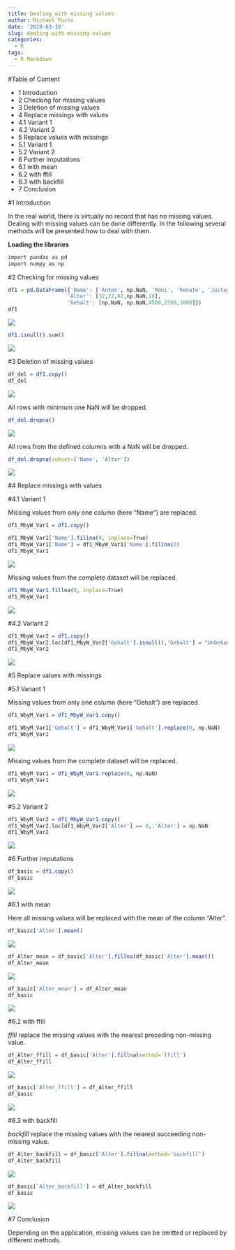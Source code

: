 ```yaml
---
title: Dealing with missing values
author: Michael Fuchs
date: '2019-03-18'
slug: dealing-with-missing-values
categories:
  - R
tags:
  - R Markdown
---
```


#Table of Content

+ 1 Introduction
+ 2 Checking for missing values
+ 3 Deletion of missing values
+ 4 Replace missings with values
+ 4.1 Variant 1
+ 4.2 Variant 2
+ 5 Replace values with missings
+ 5.1 Variant 1
+ 5.2 Variant 2
+ 6 Further imputations
+ 6.1 with mean
+ 6.2 with ffill
+ 6.3  with backfill
+ 7 Conclusion


#1 Introduction

In the real world, there is virtually no record that has no missing values. Dealing with missing values can be done differently. In the following several methods will be presented how to deal with them.



**Loading the libraries**
```r
import pandas as pd
import numpy as np
```


#2 Checking for missing values

```r
df1 = pd.DataFrame({'Name': ['Anton', np.NaN, 'Moni', 'Renate', 'Justus'],
                   'Alter': [32,22,62,np.NaN,18],
                   'Gehalt': [np.NaN, np.NaN,4500,2500,3800]})
df1
```

![](/post/2019-03-18-dealing-with-missing-values_files/p4p1.png)



```r
df1.isnull().sum()
```

![](/post/2019-03-18-dealing-with-missing-values_files/p4p2.png)



#3 Deletion of missing values

```r
df_del = df1.copy()
df_del
```

![](/post/2019-03-18-dealing-with-missing-values_files/p4p3.png)

All rows with minimum one NaN will be dropped.
```r
df_del.dropna()
```

![](/post/2019-03-18-dealing-with-missing-values_files/p4p4.png)


All rows from the defined columns with a NaN will be dropped. 
```r
df_del.dropna(subset=['Name', 'Alter'])
```

![](/post/2019-03-18-dealing-with-missing-values_files/p4p5.png)


#4 Replace missings with values

#4.1 Variant 1

Missing values from only one column (here "Name") are replaced. 
```r
df1_MbyW_Var1 = df1.copy()

df1_MbyW_Var1['Name'].fillna(0, inplace=True)
df1_MbyW_Var1['Name'] = df1_MbyW_Var1['Name'].fillna(0)
df1_MbyW_Var1
```

![](/post/2019-03-18-dealing-with-missing-values_files/p4p6.png)


Missing values from the complete dataset will be replaced.
```r
df1_MbyW_Var1.fillna(0, inplace=True)
df1_MbyW_Var1
```

![](/post/2019-03-18-dealing-with-missing-values_files/p4p7.png)

#4.2 Variant 2

```r
df1_MbyW_Var2 = df1.copy()
df1_MbyW_Var2.loc[df1_MbyW_Var2['Gehalt'].isnull(),'Gehalt'] = "Unbekannter Wert"
df1_MbyW_Var2
```

![](/post/2019-03-18-dealing-with-missing-values_files/p4p8.png)



#5 Replace values with missings

#5.1 Variant 1

Missing values from only one column (here "Gehalt") are replaced.
```r
df1_WbyM_Var1 = df1_MbyW_Var1.copy()

df1_WbyM_Var1['Gehalt'] = df1_WbyM_Var1['Gehalt'].replace(0, np.NaN)
df1_WbyM_Var1
```

![](/post/2019-03-18-dealing-with-missing-values_files/p4p9.png)


Missing values from the complete dataset will be replaced.
```r
df1_WbyM_Var1 = df1_WbyM_Var1.replace(0, np.NaN)
df1_WbyM_Var1
```

![](/post/2019-03-18-dealing-with-missing-values_files/p4p10.png)



#5.2 Variant 2

```r
df1_WbyM_Var2 = df1_MbyW_Var1.copy()
df1_WbyM_Var2.loc[df1_WbyM_Var2['Alter'] == 0,:'Alter'] = np.NaN
df1_WbyM_Var2
```

![](/post/2019-03-18-dealing-with-missing-values_files/p4p11.png)


#6 Further imputations

```r
df_basic = df1.copy()
df_basic
```

![](/post/2019-03-18-dealing-with-missing-values_files/p4p12.png)

#6.1 with mean

Here all missing values will be replaced with the mean of the column "Alter".

```r
df_basic['Alter'].mean()
```

![](/post/2019-03-18-dealing-with-missing-values_files/p4p13.png)


```r
df_Alter_mean = df_basic['Alter'].fillna(df_basic['Alter'].mean())
df_Alter_mean
```

![](/post/2019-03-18-dealing-with-missing-values_files/p4p14.png)


```r
df_basic['Alter_mean'] = df_Alter_mean
df_basic
```

![](/post/2019-03-18-dealing-with-missing-values_files/p4p15.png)


#6.2 with ffill

*ffill* replace the missing values with the nearest preceding non-missing value.

```r
df_Alter_ffill = df_basic['Alter'].fillna(method='ffill')
df_Alter_ffill
```

![](/post/2019-03-18-dealing-with-missing-values_files/p4p16.png)


```r
df_basic['Alter_ffill'] = df_Alter_ffill
df_basic
```

![](/post/2019-03-18-dealing-with-missing-values_files/p4p17.png)


#6.3  with backfill

*backfill* replace the missing values with the nearest succeeding non-missing value.



```r
df_Alter_backfill = df_basic['Alter'].fillna(method='backfill')
df_Alter_backfill
```

![](/post/2019-03-18-dealing-with-missing-values_files/p4p18.png)


```r
df_basic['Alter_backfill'] = df_Alter_backfill
df_basic
```

![](/post/2019-03-18-dealing-with-missing-values_files/p4p19.png)




#7 Conclusion

Depending on the application, missing values can be omitted or replaced by different methods.



